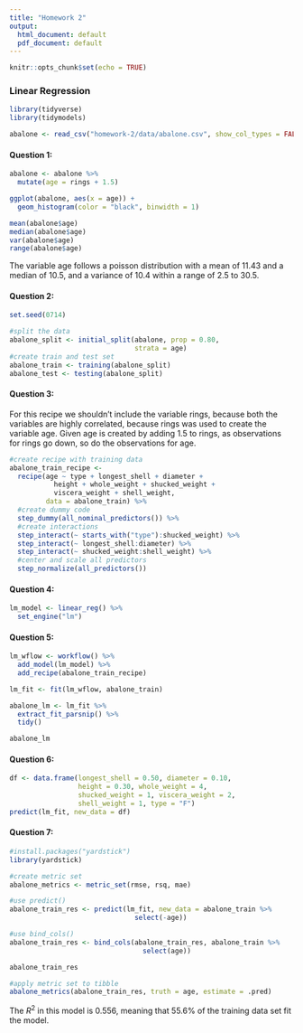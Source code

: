 ```yaml
---
title: "Homework 2"
output:
  html_document: default
  pdf_document: default
---
```


```r
knitr::opts_chunk$set(echo = TRUE)
```


### Linear Regression 

```r
library(tidyverse)
library(tidymodels)
```


```r
abalone <- read_csv("homework-2/data/abalone.csv", show_col_types = FALSE)
```


#### Question 1:  




```r
abalone <- abalone %>%
  mutate(age = rings + 1.5)

ggplot(abalone, aes(x = age)) +
  geom_histogram(color = "black", binwidth = 1)

mean(abalone$age) 
median(abalone$age)
var(abalone$age) 
range(abalone$age)
```

The variable age follows a poisson distribution with a mean of 11.43 and a median of 10.5, and a variance of 10.4
within a range of 2.5 to 30.5.


#### Question 2:




```r
set.seed(0714)

#split the data
abalone_split <- initial_split(abalone, prop = 0.80,
                               strata = age)
#create train and test set
abalone_train <- training(abalone_split)
abalone_test <- testing(abalone_split)
```


#### Question 3:

For this recipe we shouldn't include the variable rings, because both the variables are highly correlated, because rings was used to create the variable age. Given age is created by adding 1.5 to rings, as observations for rings go down, so do the observations for age. 

```r
#create recipe with training data
abalone_train_recipe <- 
  recipe(age ~ type + longest_shell + diameter +
           height + whole_weight + shucked_weight +
           viscera_weight + shell_weight, 
         data = abalone_train) %>%
  #create dummy code
  step_dummy(all_nominal_predictors()) %>%
  #create interactions
  step_interact(~ starts_with("type"):shucked_weight) %>%
  step_interact(~ longest_shell:diameter) %>%
  step_interact(~ shucked_weight:shell_weight) %>%
  #center and scale all predictors
  step_normalize(all_predictors())  

```


#### Question 4: 




```r
lm_model <- linear_reg() %>%
  set_engine("lm")
```


#### Question 5: 




```r
lm_wflow <- workflow() %>%
  add_model(lm_model) %>%
  add_recipe(abalone_train_recipe)

lm_fit <- fit(lm_wflow, abalone_train)

abalone_lm <- lm_fit %>%
  extract_fit_parsnip() %>%
  tidy()

abalone_lm
```


#### Question 6:
```r
df <- data.frame(longest_shell = 0.50, diameter = 0.10, 
                 height = 0.30, whole_weight = 4, 
                 shucked_weight = 1, viscera_weight = 2, 
                 shell_weight = 1, type = "F")
predict(lm_fit, new_data = df)
```


#### Question 7:
```r
#install.packages("yardstick")
library(yardstick)

#create metric set
abalone_metrics <- metric_set(rmse, rsq, mae)

#use predict() 
abalone_train_res <- predict(lm_fit, new_data = abalone_train %>%
                               select(-age))

#use bind_cols()
abalone_train_res <- bind_cols(abalone_train_res, abalone_train %>%
                                 select(age))

abalone_train_res

#apply metric set to tibble
abalone_metrics(abalone_train_res, truth = age, estimate = .pred)


```

The $R^2$ in this model is 0.556, meaning that 55.6% of the training data set fit the model.
 

















